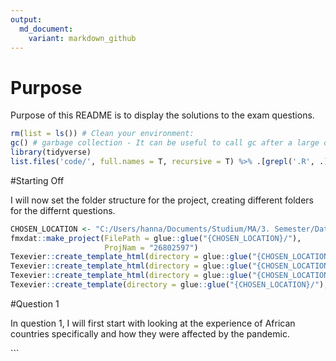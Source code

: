 ```yaml
---
output:
  md_document:
    variant: markdown_github
---
```


# Purpose

Purpose of this README is to display the solutions to the exam questions.


```r

rm(list = ls()) # Clean your environment:
gc() # garbage collection - It can be useful to call gc after a large object has been removed, as this may prompt R to return memory to the operating system.
library(tidyverse)
list.files('code/', full.names = T, recursive = T) %>% .[grepl('.R', .)] %>% as.list() %>% walk(~source(.))
```
#Starting Off

I will now set the folder structure for the project, creating different folders for the differnt questions. 

```r
CHOSEN_LOCATION <- "C:/Users/hanna/Documents/Studium/MA/3. Semester/Data Science/26802597/"
fmxdat::make_project(FilePath = glue::glue("{CHOSEN_LOCATION}/"), 
                     ProjNam = "26802597")
Texevier::create_template_html(directory = glue::glue("{CHOSEN_LOCATION}/"), template_name = "Question1")
Texevier::create_template_html(directory = glue::glue("{CHOSEN_LOCATION}/"), template_name = "Question2")
Texevier::create_template_html(directory = glue::glue("{CHOSEN_LOCATION}/"), template_name = "Question3")
Texevier::create_template(directory = glue::glue("{CHOSEN_LOCATION}/"), template_name = "Question4")
```
#Question 1 

In question 1, I will first start with looking at the experience of African countries specifically and how they were affected by the pandemic. 

```


